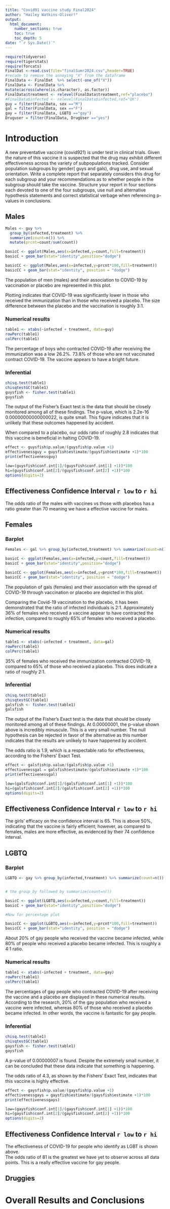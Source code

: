 ```yaml
---
title: "Covid91 vaccine study Final2024"
author: "Hailey Watkins-Oliver!"
output: 
  html_document:
    number_sections: true
    toc: true
    toc_depth: 5
date: "`r Sys.Date()`" 
---
```


```r
require(tidyverse)
require(tigerstats)
require(forcats)
FinalDat <-read.csv(file="finalSumr2024.csv",header=TRUE)
#recode to remove the annoying "X" from the dataframe
FinalData <- FinalDat  %>% select(-one_of("X"))
FinalData <- FinalData %>%
mutate(across(where(is.character), as.factor))
FinalData$treatment <- relevel(FinalData$treatment,ref="placebo")
#FinalData$infected <- relevel(FinalData$infected,ref="OK")
guy = filter(FinalData, sex =="M")
gal = filter(FinalData, sex =="F")
gay = filter(FinalData, LGBTQ =="gay")
Druguser = filter(FinalData, DrugUser =="yes")
```

# Introduction

A new  preventative vaccine (covid921) is under test in clinical trials. Given the nature of this vaccine it is suspected that the drug may exhibit different effectiveness across the variety of subpopulations tracked. Consider population subgroups by gender( guys and gals), drug use, and sexual orientation. Write a complete report that separately considers this drug for each subgroup and your recommendations as to whether people in the subgroup should take the vaccine. Structure your report in four sections each devoted to one of the four subgroups, use null and alternative hypothesis statements and correct statistical verbage when referencing p-values in conclusions.

## Males

```r
Males <- guy %>%
  group_by(infected,treatment) %>%
  summarize(count=n()) %>% 
  mutate(prcnt=count/sum(count))

basicC <- ggplot(Males,aes(x=infected,y=count,fill=treatment))
basicC + geom_bar(stat="identity",position="dodge")

basicCC <- ggplot(Males,aes(x=infected,y=prcnt*100,fill=treatment)) 
basicCC + geom_bar(stat="identity", position = "dodge")
```

The population of men (males) and their association to COVID-19 by vaccination or placebo are represented in this plot. 


Plotting indicates that COVID-19 was significantly lower in those who received the immunization than in those who received a placebo. The size difference between the placebo and the vaccination is roughly 3:1.

### Numerical results

```r
table1 <- xtabs(~infected + treatment, data=guy)
rowPerc(table1)
colPerc(table1)
```

The percentage of boys who contracted COVID-19 after receiving the immunization was a low 26.2%. 73.8% of those who are not vaccinated contract COVID-19. The vaccine appears to have a bright future.


### Inferential 



```r
chisq.test(table1)
chisqtestGC(table1)
guysfish <- fisher.test(table1)
guysfish
```


The output of the Fisher's Exact test is the data that should be closely monitored among all of these findings. The p-value, which is 2.2e-16 0.00000000000000022, is quite small. This figure indicates that it is unlikely that these outcomes happened by accident.

When compared to a placebo, our odds ratio of roughly 2.8 indicates that this vaccine is beneficial in halting COVID-19.
```r
effect <- guysfish$p.value/(guysfish$p.value +1)
effectivenessguy = guysfish$estimate/(guysfish$estimate +1)*100
print(effectivenessguy)
```

```r
low=(guysfish$conf.int[1]/(guysfish$conf.int[1] +1))*100
hi=(guysfish$conf.int[2]/(guysfish$conf.int[2] +1))*100
options(digits=2)
```

## Effectiveness Confidence Interval `r low`  to `r hi`


The odds ratio of the males with vaccines vs those with placebos has a ratio greater than 70 meaning we have a effective vaccine for males. 

## Females
### Barplot

```r
Females <- gal %>% group_by(infected,treatment) %>% summarize(count=n()) %>% mutate(prcnt=count/sum(count))

basicC <- ggplot(Females,aes(x=infected,y=count,fill=treatment))
basicC + geom_bar(stat="identity",position="dodge")

basicCC <- ggplot(Females,aes(x=infected,y=prcnt*100,fill=treatment)) 
basicCC + geom_bar(stat="identity", position = "dodge")
```
The population of gals (females) and their association with the spread of COVID-19 through vaccination or placebo are depicted in this plot. 

Comparing the Covid-19 vaccination to the placebo, it has been demonstrated that the ratio of infected individuals is 2:1. Approximately 36% of females who received a vaccine appear to have contracted the infection, compared to roughly 65% of females who received a placebo.

### Numerical results

```r
table1 <- xtabs(~infected + treatment, data=gal)
rowPerc(table1)
colPerc(table1)
```

35% of females who received the immunization contracted COVID-19, compared to 65% of those who received a placebo. This does indicate a ratio of roughly 2:1.

### Inferential 

```r
chisq.test(table1)
chisqtestGC(table1)
galsfish <- fisher.test(table1)
galsfish
```



The output of the Fisher's Exact test is the data that should be closely monitored among all of these findings. At 0.00000001, the p-value shown above is incredibly minuscule. This is a very small number. The null hypothesis can be rejected in favor of the alternative as this number indicates that the results are unlikely to have happened by accident.


The odds ratio is 1.9, which is a respectable ratio for effectiveness, according to the Fishers' Exact Test. 

```r
effect <- galsfish$p.value/(galsfish$p.value +1)
effectivenessgal = galsfish$estimate/(galsfish$estimate +1)*100
print(effectivenessgal)
```

```r
low=(galsfish$conf.int[1]/(galsfish$conf.int[1] +1))*100
hi=(galsfish$conf.int[2]/(galsfish$conf.int[2] +1))*100
options(digits=2)
```

## Effectiveness Confidence Interval `r low`  to `r hi`


The girls' efficacy on the confidence interval is 65. This is above 50%, indicating that the vaccine is fairly efficient; however, as compared to females, males are more effective, as evidenced by their 74 confidence interval. 

## LGBTQ
### Barplot

```r
LGBTQ <- gay %>% group_by(infected,treatment) %>% summarize(count=n()) %>% mutate(prcnt=count/sum(count))


# the group_by followed by summarize(count=n())

basicC <- ggplot(LGBTQ,aes(x=infected,y=count,fill=treatment))
basicC + geom_bar(stat="identity",position="dodge")

#Now for percentage plot

basicCC <- ggplot(LGBTQ,aes(x=infected,y=prcnt*100,fill=treatment)) 
basicCC + geom_bar(stat="identity", position = "dodge")
```

About 20% of gay people who received the vaccine became infected, while 80% of people who received a placebo became infected. This is roughly a 4:1 ratio.

### Numerical results

```r
table1 <- xtabs(~infected + treatment, data=gay)
rowPerc(table1)
colPerc(table1)
```

The percentages of gay people who contracted COVID-19 after receiving the vaccine and a placebo are displayed in these numerical results. 
According to the research, 20% of the gay population who received a vaccine were infected, whereas 80% of those who received a placebo became infected. In other words, the vaccine is fantastic for gay people.

### Inferential 

```r
chisq.test(table1)
chisqtestGC(table1)
gaysfish <- fisher.test(table1)
gaysfish
```


A p-value of 0.00000007 is found. Despite the extremely small number, it can be concluded that these data indicate that something is happening.

The odds ratio of 4.3, as shown by the Fishers' Exact Test, indicates that this vaccine is highly effective.

```r
effect <- gaysfish$p.value/(gaysfish$p.value +1)
effectivenessgays = gaysfish$estimate/(gaysfish$estimate +1)*100
print(effectivenessgays)
```

```r
low=(gaysfish$conf.int[1]/(gaysfish$conf.int[1] +1))*100
hi=(gaysfish$conf.int[2]/(gaysfish$conf.int[2] +1))*100
options(digits=2)
```


## Effectiveness Confidence Interval `r low`  to `r hi`

The effectiveness of COVID-19 for people who identify as LGBT is shown above.  
The odds ratio of 81 is the greatest we have yet to observe across all data points. This is a really effective vaccine for gay people.

## Druggies


# Overall Results and Conclusions